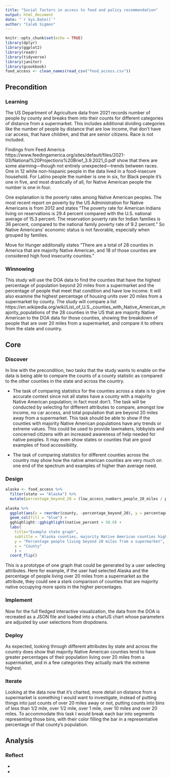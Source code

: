 ```yaml
---
title: "Social factors in access to food and policy recommendation"
output: html_document
date: "`r Sys.Date()`"
author: "Caleb Sigmon"
---
```


```r
knitr::opts_chunk$set(echo = TRUE)
library(dplyr)
library(ggplot2)
library(readr)
library(tidyverse)
library(janitor)
library(gcookbook)
food_access <- clean_names(read_csv("food_access.csv"))
```

## Precondition

### Learning
The US Department of Agriculture data from 2021 records number of people by county and breaks them into their counts for different categories of distance from a supermarket. This includes additional dividing categories like the number of people by distance that are low income, that don't have car access, that have children, and that are senior citizens. Race is not included. 

Findings from Feed America https://www.feedingamerica.org/sites/default/files/2021-03/National%20Projections%20Brief_3.9.2021_0.pdf show that there are some alarming—though not entirely unexpected—trends between races. One in 12 white non-hispanic people in the data lived in a food-insecure household. For Latino people the number is one in six, for Black people it's one in five, and most drastically of all, for Native American people the number is one in four.

One explanation is the poverty rates among Native American peoples. The most recent report on poverty by the US Administration for Native Americans is from 2012 and states "The poverty rate for American Indians living on reservations is 29.4 percent compared with the U.S. national average of 15.3 percent.  The reservation poverty rate for Indian families is 36 percent, compared to the national family poverty rate of 9.2 percent." So Native Americans' economic status is not favorable, especially when grouped by families.

Move for Hunger additonally states "There are a total of 28 counties in America that are majority Native American, and 18 of those counties are considered high food insecurity counties."

### Winnowing
This study will use the DOA data to find the counties that have the highest percentage of population beyond 20 miles from a supermarket and the percentage of people that meet that condition and have low income. It will also examine the highest percentage of housing units over 20 miles from a supermarket by county. The study will compare a list https://en.wikipedia.org/wiki/List_of_U.S._counties_with_Native_American_majority_populations of the 28 counties in the US that are majority Native American to the DOA data for those counties, showing the breakdown of people that are over 20 miles from a supermarket, and compare it to others from the state and country.


## Core

### Discover
In line with the precondition, two tasks that the study wants to enable on the data is being able to compare the counts of a county statistic as compared to the other counties in the state and across the country.

- The task of comparing statistics for the counties across a state is to give accurate context since not all states have a county with a majority Native American population; in fact most don't. The task will be conducted by selecting for different attributes to compare, amongst low income, no car access, and total population that are beyond 20 miles away from a supermarket. This task should be able to show if the counties with majority Native American populations have any trends or extreme values. This could be used to provide lawmakers, lobbyists and concerned citizens with an increased awareness of help needed for native peoples. It may even show states or counties that are good examples of food accessibility.

- The task of comparing statistics for different counties across the country may show how the native american counties are very much on one end of the spectrum and examples of higher than average need. 

### Design
```r
alaska <- food_access %>%
  filter(state == "Alaska") %>%
  mutate(percentage_beyond_20 = (low_access_numbers_people_20_miles / population) * 100)
  
alaska %>%
  ggplot(aes(x = reorder(county, -percentage_beyond_20), y = percentage_beyond_20)) +
  geom_col(fill = "blue") +
  gghighlight::gghighlight(native_percent > 50.0) +
  labs(
    title="Example state graph",
    subtitle = "Alaska counties, majority Native American counties highlighted",
    y = "Percentage people living beyond 20 miles from a supermarket",
    x = "County"
    ) +
  coord_flip()


```

This is a prototype of one graph that could be generated by a user selecting attributes. Here for example, if the user had selected Alaska and the percentage of people living over 20 miles from a supermarket as the attribute, they could see a stark comparison of counties that are majority native occupying more spots in the higher percentages.

### Implement
Now for the full fledged interactive visualization, the data from the DOA is recreated as a JSON file and loaded into a chartJS chart whose parameters are adjusted by user selections from dropdowns.


### Deploy
As expected, looking through different attributes by state and across the country does show that majority Native American counties tend to have greater percentages of their population living over 20 miles from a supermarket, and in a few categories they actually mark the extreme highest. 


### Iterate
Looking at the data now that it's charted, more detail on distance from a supermarket is something I would want to investigate, instead of putting things into just counts of over 20 miles away or not, putting counts into bins of less than 1/2 mile, over 1/2 mile, over 1 mile, over 10 miles and over 20 miles. To accommodate this task I would break each bar into segments representing those bins, with their color filling the bar in a representative percentage of that county's population.


## Analysis

### Reflect
 - 
 - 

